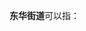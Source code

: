 '''东华街道'''可以指：
{{PRC admin/disambig|13/01/03/004/000|33/08/25/002/000|53/01/03/003/000|62/08/24/001/000|51/04/02/010/000}}
{{disambig|cat=四字乡级行政区划消歧义}}